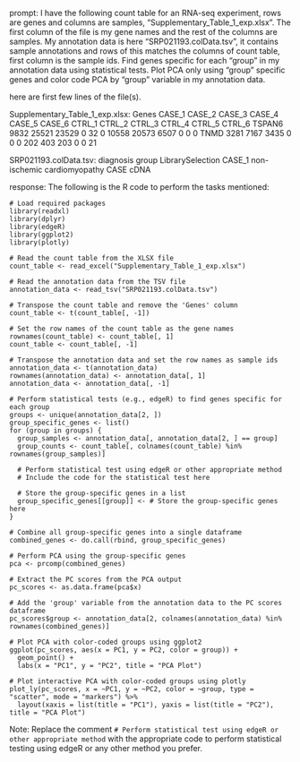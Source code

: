 prompt:
I have the following count table for an RNA-seq experiment, rows are genes and columns are samples, "Supplementary_Table_1_exp.xlsx". The first column of the file is my gene names and the rest of the columns are samples. My annotation data is here  "SRP021193.colData.tsv", it contains sample annotations and rows of this matches the columns of count table, first column is the sample ids. Find genes specific for each "group" in my annotation data  using statistical tests. Plot PCA only using "group" specific genes and color code PCA by "group" variable in my annotation data.

here are first few lines of the file(s).

Supplementary_Table_1_exp.xlsx:
Genes	CASE_1	CASE_2	CASE_3	CASE_4	CASE_5	CASE_6	CTRL_1	CTRL_2	CTRL_3	CTRL_4	CTRL_5	CTRL_6
TSPAN6	9832	25521	23529	0	32	0	10558	20573	6507	0	0	 0
TNMD	3281	 7167	 3435	0	 0	0	  202	  403	 203	0	0	21


SRP021193.colData.tsv:
diagnosis	group	LibrarySelection
CASE_1	non-ischemic cardiomyopathy	CASE	cDNA


response:
The following is the R code to perform the tasks mentioned:

```
# Load required packages
library(readxl)
library(dplyr)
library(edgeR)
library(ggplot2)
library(plotly)

# Read the count table from the XLSX file
count_table <- read_excel("Supplementary_Table_1_exp.xlsx")

# Read the annotation data from the TSV file
annotation_data <- read_tsv("SRP021193.colData.tsv")

# Transpose the count table and remove the 'Genes' column
count_table <- t(count_table[, -1])

# Set the row names of the count table as the gene names
rownames(count_table) <- count_table[, 1]
count_table <- count_table[, -1]

# Transpose the annotation data and set the row names as sample ids
annotation_data <- t(annotation_data)
rownames(annotation_data) <- annotation_data[, 1]
annotation_data <- annotation_data[, -1]

# Perform statistical tests (e.g., edgeR) to find genes specific for each group
groups <- unique(annotation_data[2, ])
group_specific_genes <- list()
for (group in groups) {
  group_samples <- annotation_data[, annotation_data[2, ] == group]
  group_counts <- count_table[, colnames(count_table) %in% rownames(group_samples)]
  
  # Perform statistical test using edgeR or other appropriate method
  # Include the code for the statistical test here
  
  # Store the group-specific genes in a list
  group_specific_genes[[group]] <- # Store the group-specific genes here
}

# Combine all group-specific genes into a single dataframe
combined_genes <- do.call(rbind, group_specific_genes)

# Perform PCA using the group-specific genes
pca <- prcomp(combined_genes)

# Extract the PC scores from the PCA output
pc_scores <- as.data.frame(pca$x)

# Add the 'group' variable from the annotation data to the PC scores dataframe
pc_scores$group <- annotation_data[2, colnames(annotation_data) %in% rownames(combined_genes)]

# Plot PCA with color-coded groups using ggplot2
ggplot(pc_scores, aes(x = PC1, y = PC2, color = group)) + 
  geom_point() +
  labs(x = "PC1", y = "PC2", title = "PCA Plot")

# Plot interactive PCA with color-coded groups using plotly
plot_ly(pc_scores, x = ~PC1, y = ~PC2, color = ~group, type = "scatter", mode = "markers") %>%
  layout(xaxis = list(title = "PC1"), yaxis = list(title = "PC2"), title = "PCA Plot")
```

Note: Replace the comment `# Perform statistical test using edgeR or other appropriate method` with the appropriate code to perform statistical testing using edgeR or any other method you prefer.

